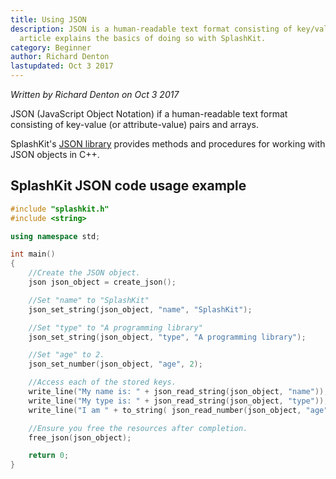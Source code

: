 ```yaml
---
title: Using JSON
description: JSON is a human-readable text format consisting of key/value pairs and arrays. SplashKit allows us to read through these files and create our own. This
  article explains the basics of doing so with SplashKit.
category: Beginner
author: Richard Denton
lastupdated: Oct 3 2017
---
```

*Written by Richard Denton on Oct 3 2017*

JSON (JavaScript Object Notation) if a human-readable text format consisting
of key-value (or attribute-value) pairs and arrays.

SplashKit's [JSON library](/api/json) provides methods and procedures for working with
JSON objects in C++.

## SplashKit JSON code usage example

```cpp
#include "splashkit.h"
#include <string>

using namespace std;

int main()
{
    //Create the JSON object.
    json json_object = create_json();

    //Set "name" to "SplashKit"
    json_set_string(json_object, "name", "SplashKit");

    //Set "type" to "A programming library"
    json_set_string(json_object, "type", "A programming library");

    //Set "age" to 2.
    json_set_number(json_object, "age", 2);

    //Access each of the stored keys.
    write_line("My name is: " + json_read_string(json_object, "name"));
    write_line("My type is: " + json_read_string(json_object, "type"));
    write_line("I am " + to_string( json_read_number(json_object, "age") ) + " years old.");

    //Ensure you free the resources after completion.
    free_json(json_object);

    return 0;
}
```

